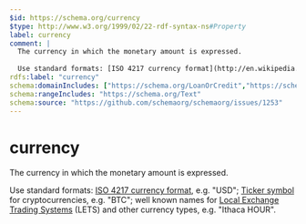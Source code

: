 ```yaml
---
$id: https://schema.org/currency
$type: http://www.w3.org/1999/02/22-rdf-syntax-ns#Property
label: currency
comment: |
  The currency in which the monetary amount is expressed.
  
  Use standard formats: [ISO 4217 currency format](http://en.wikipedia.org/wiki/ISO_4217), e.g. "USD"; [Ticker symbol](https://en.wikipedia.org/wiki/List_of_cryptocurrencies) for cryptocurrencies, e.g. "BTC"; well known names for [Local Exchange Trading Systems](https://en.wikipedia.org/wiki/Local_exchange_trading_system) (LETS) and other currency types, e.g. "Ithaca HOUR".
rdfs:label: "currency"
schema:domainIncludes: ["https://schema.org/LoanOrCredit","https://schema.org/MonetaryAmountDistribution","https://schema.org/ExchangeRateSpecification","https://schema.org/MonetaryAmount","https://schema.org/DatedMoneySpecification"]
schema:rangeIncludes: "https://schema.org/Text"
schema:source: "https://github.com/schemaorg/schemaorg/issues/1253"
---
```


# currency

The currency in which the monetary amount is expressed.

Use standard formats: [ISO 4217 currency format](http://en.wikipedia.org/wiki/ISO_4217), e.g. "USD"; [Ticker symbol](https://en.wikipedia.org/wiki/List_of_cryptocurrencies) for cryptocurrencies, e.g. "BTC"; well known names for [Local Exchange Trading Systems](https://en.wikipedia.org/wiki/Local_exchange_trading_system) (LETS) and other currency types, e.g. "Ithaca HOUR".

